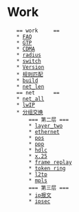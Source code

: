 = Work =
	== work 	==
	* [[FAQ]]
	* [[GTP]]
	* [[CDMA]]
	* [[radius]]
	* [[switch]]
	* [[Version]]
	* [[规则匹配]]
	* [[build]]
	* [[net_len]]
	== net		==
	* [[net_all]]
	* [[lwIP]]
	* [[分组交换]]
		=== 第二层 ===
		* [[layer_two]]
		* [[ethernet]]
		* [[pos]]
		* [[ppp]]
		* [[hdlc]]
		* [[x.25]]
		* [[frame replay]]
		* [[token ring]]
		* [[l2tp]]
		* [[mpls]]
		=== 第三层 ===
		* [[ip报文]]
		* [[ipsec]]
